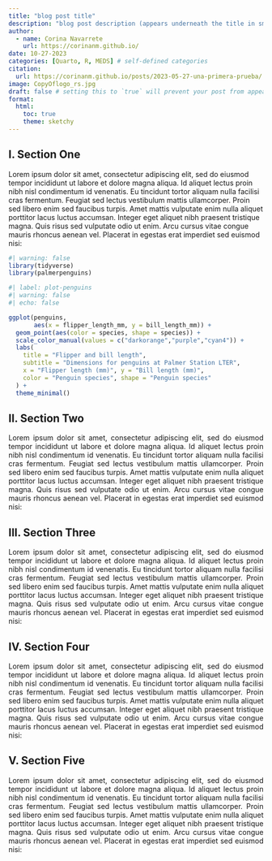 ```yaml
---
title: "blog post title"
description: "blog post description (appears underneath the title in smaller text) which is included on the listing page"
author:
  - name: Corina Navarrete
    url: https://corinanm.github.io/
date: 10-27-2023
categories: [Quarto, R, MEDS] # self-defined categories
citation: 
  url: https://corinanm.github.io/posts/2023-05-27-una-primera-prueba/ 
image: CopyOflogo_rs.jpg
draft: false # setting this to `true` will prevent your post from appearing on your listing page until you're ready!
format:
  html:
    toc: true
    theme: sketchy
---
```


## I. Section One

<p align="justify">

Lorem ipsum dolor sit amet, consectetur adipiscing elit, sed do eiusmod tempor incididunt ut labore et dolore magna aliqua. Id aliquet lectus proin nibh nisl condimentum id venenatis. Eu tincidunt tortor aliquam nulla facilisi cras fermentum. Feugiat sed lectus vestibulum mattis ullamcorper. Proin sed libero enim sed faucibus turpis. Amet mattis vulputate enim nulla aliquet porttitor lacus luctus accumsan. Integer eget aliquet nibh praesent tristique magna. Quis risus sed vulputate odio ut enim. Arcu cursus vitae congue mauris rhoncus aenean vel. Placerat in egestas erat imperdiet sed euismod nisi:

</p>

```r
#| warning: false
library(tidyverse)
library(palmerpenguins)
```

```r
#| label: plot-penguins
#| warning: false
#| echo: false

ggplot(penguins, 
       aes(x = flipper_length_mm, y = bill_length_mm)) +
  geom_point(aes(color = species, shape = species)) +
  scale_color_manual(values = c("darkorange","purple","cyan4")) +
  labs(
    title = "Flipper and bill length",
    subtitle = "Dimensions for penguins at Palmer Station LTER",
    x = "Flipper length (mm)", y = "Bill length (mm)",
    color = "Penguin species", shape = "Penguin species"
  ) +
  theme_minimal()
```

## II. Section Two

<p align="justify">
Lorem ipsum dolor sit amet, consectetur adipiscing elit, sed do eiusmod tempor incididunt ut labore et dolore magna aliqua. Id aliquet lectus proin nibh nisl condimentum id venenatis. Eu tincidunt tortor aliquam nulla facilisi cras fermentum. Feugiat sed lectus vestibulum mattis ullamcorper. Proin sed libero enim sed faucibus turpis. Amet mattis vulputate enim nulla aliquet porttitor lacus luctus accumsan. Integer eget aliquet nibh praesent tristique magna. Quis risus sed vulputate odio ut enim. Arcu cursus vitae congue mauris rhoncus aenean vel. Placerat in egestas erat imperdiet sed euismod nisi:
</p>

## III. Section Three

<p align="justify">
Lorem ipsum dolor sit amet, consectetur adipiscing elit, sed do eiusmod tempor incididunt ut labore et dolore magna aliqua. Id aliquet lectus proin nibh nisl condimentum id venenatis. Eu tincidunt tortor aliquam nulla facilisi cras fermentum. Feugiat sed lectus vestibulum mattis ullamcorper. Proin sed libero enim sed faucibus turpis. Amet mattis vulputate enim nulla aliquet porttitor lacus luctus accumsan. Integer eget aliquet nibh praesent tristique magna. Quis risus sed vulputate odio ut enim. Arcu cursus vitae congue mauris rhoncus aenean vel. Placerat in egestas erat imperdiet sed euismod nisi:
</p>

## IV. Section Four

<p align="justify">
Lorem ipsum dolor sit amet, consectetur adipiscing elit, sed do eiusmod tempor incididunt ut labore et dolore magna aliqua. Id aliquet lectus proin nibh nisl condimentum id venenatis. Eu tincidunt tortor aliquam nulla facilisi cras fermentum. Feugiat sed lectus vestibulum mattis ullamcorper. Proin sed libero enim sed faucibus turpis. Amet mattis vulputate enim nulla aliquet porttitor lacus luctus accumsan. Integer eget aliquet nibh praesent tristique magna. Quis risus sed vulputate odio ut enim. Arcu cursus vitae congue mauris rhoncus aenean vel. Placerat in egestas erat imperdiet sed euismod nisi:
</p>

## V. Section Five

<p align="justify">
Lorem ipsum dolor sit amet, consectetur adipiscing elit, sed do eiusmod tempor incididunt ut labore et dolore magna aliqua. Id aliquet lectus proin nibh nisl condimentum id venenatis. Eu tincidunt tortor aliquam nulla facilisi cras fermentum. Feugiat sed lectus vestibulum mattis ullamcorper. Proin sed libero enim sed faucibus turpis. Amet mattis vulputate enim nulla aliquet porttitor lacus luctus accumsan. Integer eget aliquet nibh praesent tristique magna. Quis risus sed vulputate odio ut enim. Arcu cursus vitae congue mauris rhoncus aenean vel. Placerat in egestas erat imperdiet sed euismod nisi:
</p>
